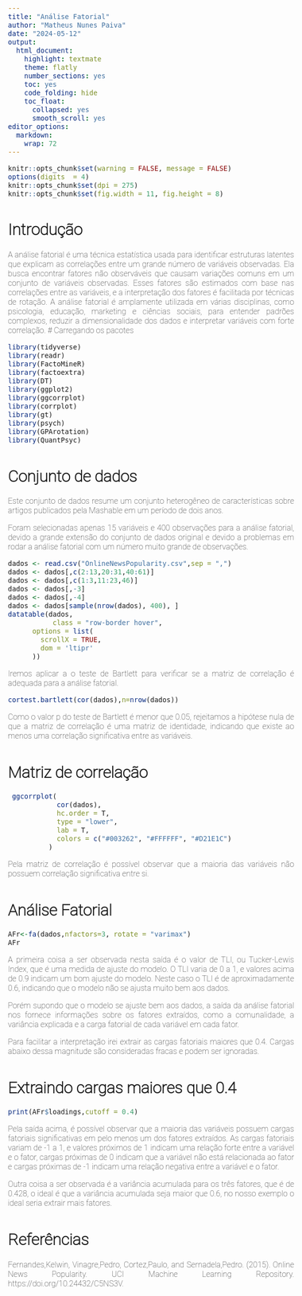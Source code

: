 ---
title: "Análise Fatorial"
author: "Matheus Nunes Paiva"
date: "2024-05-12"
output: 
  html_document:
    highlight: textmate
    theme: flatly
    number_sections: yes
    toc: yes
    code_folding: hide
    toc_float:
      collapsed: yes
      smooth_scroll: yes
editor_options: 
  markdown: 
    wrap: 72
---

```{=html}
<style>
body {
  font-family: "Roboto Thin", sans-serif;
  font-size: 16px;
}
</style>
```
```{=html}
<style>
body {
  text-align: justify;
}
</style>
```
```{r setup, include=FALSE}
knitr::opts_chunk$set(warning = FALSE, message = FALSE)
options(digits  = 4)
knitr::opts_chunk$set(dpi = 275)
knitr::opts_chunk$set(fig.width = 11, fig.height = 8)
```

# Introdução

A análise fatorial é uma técnica estatística usada para identificar estruturas latentes que explicam as correlações entre um grande número de variáveis observadas. Ela busca encontrar fatores não observáveis que causam variações comuns em um conjunto de variáveis observadas. Esses fatores são estimados com base nas correlações entre as variáveis, e a interpretação dos fatores é facilitada por técnicas de rotação. A análise fatorial é amplamente utilizada em várias disciplinas, como psicologia, educação, marketing e ciências sociais, para entender padrões complexos, reduzir a dimensionalidade dos dados e interpretar variáveis com forte correlação.
# Carregando os pacotes

```{r}
library(tidyverse)
library(readr)
library(FactoMineR)
library(factoextra)
library(DT)
library(ggplot2)
library(ggcorrplot)
library(corrplot)
library(gt)
library(psych)
library(GPArotation)
library(QuantPsyc)
```

# Conjunto de dados

Este conjunto de dados resume um conjunto heterogêneo de características sobre artigos publicados pela Mashable em um período de dois anos.

Foram selecionadas apenas 15 variáveis e 400 observações para a análise fatorial, devido a grande extensão do conjunto de dados original e devido a problemas em rodar a análise fatorial com um número muito grande de observações.

```{r,echo = FALSE}
dados <- read.csv("OnlineNewsPopularity.csv",sep = ",")
dados <- dados[,c(2:13,20:31,40:61)]
dados <- dados[,c(1:3,11:23,46)]
dados <- dados[,-3]
dados <- dados[,-4]
dados <- dados[sample(nrow(dados), 400), ]
datatable(dados,
           class = "row-border hover",
      options = list(
        scrollX = TRUE,
        dom = 'ltipr'
      ))
```

Iremos aplicar a o teste de Bartlett para verificar se a matriz de
correlação é adequada para a análise fatorial.

```{r}
cortest.bartlett(cor(dados),n=nrow(dados))
```

Como o valor p do teste de Bartlett é menor que 0.05, rejeitamos a
hipótese nula de que a matriz de correlação é uma matriz de identidade,
indicando que existe ao menos uma correlação significativa entre as
variáveis.

# Matriz de correlação

```{r}
 ggcorrplot(
            cor(dados),
            hc.order = T,
            type = "lower",
            lab = T,
            colors = c("#003262", "#FFFFFF", "#D21E1C")
          )

```

Pela matriz de correlação é possível observar que a maioria das
variáveis não possuem correlação significativa entre si.

# Análise Fatorial



```{r}
AFr<-fa(dados,nfactors=3, rotate = "varimax")
AFr
```
A primeira coisa a ser observada nesta saída é o valor de TLI, ou Tucker-Lewis Index, que é uma medida de ajuste do modelo. O TLI varia de 0 a 1, e valores acima de 0.9 indicam um bom ajuste do modelo. Neste caso o TLI é de aproximadamente 0.6, indicando que o modelo não se ajusta muito bem aos dados.

Porém supondo que o modelo se ajuste bem aos dados, a saída da análise fatorial nos fornece informações sobre os fatores extraídos, como a comunalidade, a variância explicada e a carga fatorial de cada variável em cada fator.

Para facilitar a interpretação irei extrair as cargas fatoriais maiores que 0.4. Cargas abaixo dessa magnitude são consideradas fracas e podem ser ignoradas.

# Extraindo cargas maiores que 0.4

```{r}
print(AFr$loadings,cutoff = 0.4)
```
Pela saída acima, é possível observar que a maioria das variáveis possuem cargas fatoriais significativas em pelo menos um dos fatores extraídos. As cargas fatoriais variam de -1 a 1, e valores próximos de 1 indicam uma relação forte entre a variável e o fator, cargas próximas de 0 indicam que a variável não está relacionada ao fator e cargas próximas de -1 indicam uma relação negativa entre a variável e o fator.

Outra coisa a ser observada é a variância acumulada para os três fatores, que é de 0.428, o ideal é que a variância acumulada seja maior que 0.6, no nosso exemplo o ideal seria extrair mais fatores.

# Referências

Fernandes,Kelwin, Vinagre,Pedro, Cortez,Paulo, and Sernadela,Pedro. (2015). Online News Popularity. UCI Machine Learning Repository. https://doi.org/10.24432/C5NS3V.

